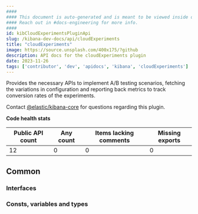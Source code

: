 ```yaml
---
####
#### This document is auto-generated and is meant to be viewed inside our experimental, new docs system.
#### Reach out in #docs-engineering for more info.
####
id: kibCloudExperimentsPluginApi
slug: /kibana-dev-docs/api/cloudExperiments
title: "cloudExperiments"
image: https://source.unsplash.com/400x175/?github
description: API docs for the cloudExperiments plugin
date: 2023-11-26
tags: ['contributor', 'dev', 'apidocs', 'kibana', 'cloudExperiments']
---
```


Provides the necessary APIs to implement A/B testing scenarios, fetching the variations in configuration and reporting back metrics to track conversion rates of the experiments.

Contact [@elastic/kibana-core](https://github.com/orgs/elastic/teams/kibana-core) for questions regarding this plugin.

**Code health stats**

| Public API count  | Any count | Items lacking comments | Missing exports |
|-------------------|-----------|------------------------|-----------------|
| 12 | 0 | 0 | 0 |

## Common

### Interfaces
<DocDefinitionList data={cloudExperimentsObj.common.interfaces}/>

### Consts, variables and types
<DocDefinitionList data={cloudExperimentsObj.common.misc}/>

